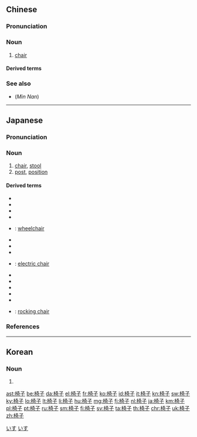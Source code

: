 ==Chinese==
{{zh-forms}}

===Pronunciation===
{{zh-pron
|m=yǐzi
|ma=y
|c=ji2 zi2
|cat=n
}}

===Noun===
{{zh-noun}}

# [[chair]] {{zh-mw|m:把}}

====Derived terms====
{{zh-der|扶手椅子}}

===See also===
* (''Min Nan'') {{zh-l|椅仔|tr=[[í-á]]}}

{{zh-cat|Beginning|Furniture|Chairs}}

----

==Japanese==
{{wikipedia|lang=ja}}
{{ja-kanjitab|い|す|yomi=o}}

===Pronunciation===
{{ja-pron|yomi=o|いす|acc=0|acc_ref=DJR,NHK}}

===Noun===
{{ja-noun|count=脚|いす}}

# [[chair]], [[stool]]
# [[post]], [[position]]

====Derived terms====
{{der-top}}
* {{ja-r|安楽椅子|あんらくいす}}
* {{ja-r|椅子車|いすぐるま}}
* {{ja-r|椅子取りゲーム|いすとりゲーム}}
* {{ja-r|回転椅子|かいてんいす}}
* {{ja-r|車椅子|くるまいす}}: [[wheelchair]]
* {{ja-r|座椅子|ざいす}}
* {{ja-r|三脚椅子|さんきゃくいす}}
* {{ja-r|畳み椅子|たたみ.いす}}
{{der-mid}}
* {{ja-r|電気椅子|でんき.いす}}: [[electric chair]]
* {{ja-r|籐椅子|とういす}}
* {{ja-r|長椅子|ながいす}}
* {{ja-r|寝椅子|ねいす}}
* {{ja-r|肘掛け椅子|ひじかけいす}}
* {{ja-r|補助椅子|ほじょいす}}
* {{ja-r|揺り椅子|ゆり.いす}}: [[rocking chair]]
{{der-bottom}}

===References===
<references/>

[[Category:Japanese basic words|いす]]
[[Category:ja:Furniture|いす]]

----

==Korean==
{{ko-hanjatab}}

===Noun===
{{ko-noun|hj|hangeul=의자}}

# {{hanja form of|의자|[[chair]]}}

[[ast:椅子]]
[[be:椅子]]
[[da:椅子]]
[[el:椅子]]
[[fr:椅子]]
[[ko:椅子]]
[[id:椅子]]
[[it:椅子]]
[[kn:椅子]]
[[sw:椅子]]
[[ky:椅子]]
[[lo:椅子]]
[[lt:椅子]]
[[li:椅子]]
[[hu:椅子]]
[[mg:椅子]]
[[fj:椅子]]
[[nl:椅子]]
[[ja:椅子]]
[[km:椅子]]
[[pl:椅子]]
[[pt:椅子]]
[[ru:椅子]]
[[sm:椅子]]
[[fi:椅子]]
[[sv:椅子]]
[[ta:椅子]]
[[th:椅子]]
[[chr:椅子]]
[[uk:椅子]]
[[zh:椅子]]